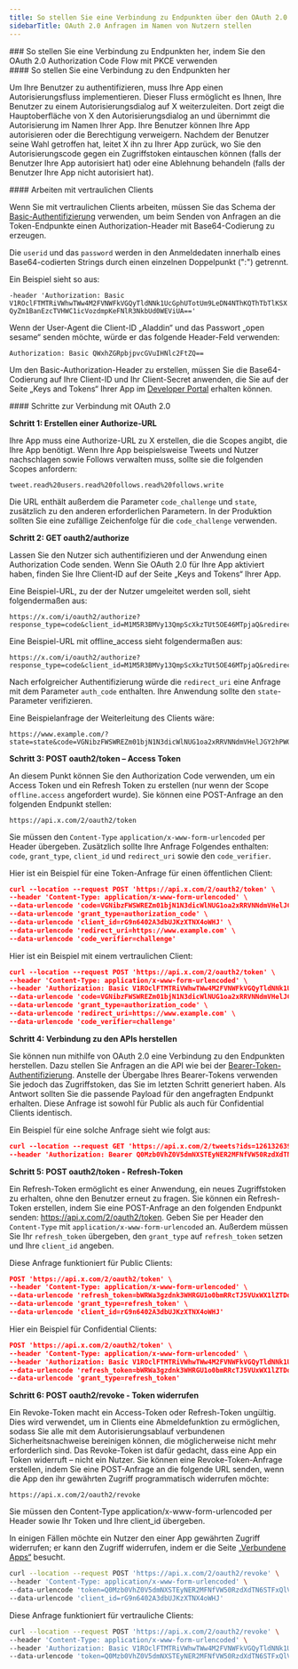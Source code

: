 ```yaml
---
title: So stellen Sie eine Verbindung zu Endpunkten über den OAuth 2.0 Authorization Code Flow mit PKCE her
sidebarTitle: OAuth 2.0 Anfragen im Namen von Nutzern stellen
---
```


<div id="how-to-connect-to-endpoints-using-oauth-20-authorization-code-flow-with-pkce">
  ### So stellen Sie eine Verbindung zu Endpunkten her, indem Sie den OAuth 2.0 Authorization Code Flow mit PKCE verwenden
</div>

<div id="how-to-connect-to-the-endpoints">
  #### So stellen Sie eine Verbindung zu den Endpunkten her
</div>

Um Ihre Benutzer zu authentifizieren, muss Ihre App einen Autorisierungsfluss implementieren. Dieser Fluss ermöglicht es Ihnen, Ihre Benutzer zu einem Autorisierungsdialog auf X weiterzuleiten. Dort zeigt die Hauptoberfläche von X den Autorisierungsdialog an und übernimmt die Autorisierung im Namen Ihrer App. Ihre Benutzer können Ihre App autorisieren oder die Berechtigung verweigern. Nachdem der Benutzer seine Wahl getroffen hat, leitet X ihn zu Ihrer App zurück, wo Sie den Autorisierungscode gegen ein Zugriffstoken eintauschen können (falls der Benutzer Ihre App autorisiert hat) oder eine Ablehnung behandeln (falls der Benutzer Ihre App nicht autorisiert hat).

<div id="working-with-confidential-clients">
  #### Arbeiten mit vertraulichen Clients
</div>

Wenn Sie mit vertraulichen Clients arbeiten, müssen Sie das Schema der [Basic-Authentifizierung](https://datatracker.ietf.org/doc/html/rfc2617#section-2) verwenden, um beim Senden von Anfragen an die Token-Endpunkte einen Authorization-Header mit Base64-Codierung zu erzeugen.

Die `userid` und das `password` werden in den Anmeldedaten innerhalb eines Base64-codierten Strings durch einen einzelnen Doppelpunkt (":") getrennt.

Ein Beispiel sieht so aus:

`-header 'Authorization: Basic V1ROclFTMTRiVWhwTWw4M2FVNWFkVGQyTldNNk1UcGphUTotUm9LeDN4NThKQThTbTlKSXQyZm1BanEzcTVHWC1icVozdmpKeFNlR3NkbUd0WEViUA=='`

Wenn der User-Agent die Client-ID „Aladdin“ und das Passwort „open sesame“ senden möchte, würde er das folgende Header-Feld verwenden:

`Authorization: Basic QWxhZGRpbjpvcGVuIHNlc2FtZQ==`

Um den Basic-Authorization-Header zu erstellen, müssen Sie die Base64-Codierung auf Ihre Client-ID und Ihr Client-Secret anwenden, die Sie auf der Seite „Keys and Tokens“ Ihrer App im [Developer Portal](https://developer.x.com/en/portal/dashboard) erhalten können.

<div id="steps-to-connect-using-oauth-20">
  #### Schritte zur Verbindung mit OAuth 2.0
</div>

**Schritt 1: Erstellen einer Authorize-URL**

Ihre App muss eine Authorize-URL zu X erstellen, die die Scopes angibt, die Ihre App benötigt. Wenn Ihre App beispielsweise Tweets und Nutzer nachschlagen sowie Follows verwalten muss, sollte sie die folgenden Scopes anfordern:

`tweet.read%20users.read%20follows.read%20follows.write`

Die URL enthält außerdem die Parameter `code_challenge` und `state`, zusätzlich zu den anderen erforderlichen Parametern. In der Produktion sollten Sie eine zufällige Zeichenfolge für die `code_challenge` verwenden.

**Schritt 2: GET oauth2/authorize**

Lassen Sie den Nutzer sich authentifizieren und der Anwendung einen Authorization Code senden. Wenn Sie OAuth 2.0 für Ihre App aktiviert haben, finden Sie Ihre Client‑ID auf der Seite „Keys and Tokens“ Ihrer App.

Eine Beispiel-URL, zu der der Nutzer umgeleitet werden soll, sieht folgendermaßen aus:

```
https://x.com/i/oauth2/authorize?response_type=code&client_id=M1M5R3BMVy13QmpScXkzTUt5OE46MTpjaQ&redirect_uri=https://www.example.com&scope=tweet.read%20users.read%20follows.read%20follows.write&state=state&code_challenge=challenge&code_challenge_method=plain
```

Eine Beispiel-URL mit offline\_access sieht folgendermaßen aus:

```
https://x.com/i/oauth2/authorize?response_type=code&client_id=M1M5R3BMVy13QmpScXkzTUt5OE46MTpjaQ&redirect_uri=https://www.example.com&scope=tweet.read%20users.read%20follows.read%20offline.access&state=state&code_challenge=challenge&code_challenge_method=plain
```

Nach erfolgreicher Authentifizierung würde die `redirect_uri` eine Anfrage mit dem Parameter `auth_code` enthalten. Ihre Anwendung sollte den `state`-Parameter verifizieren.

Eine Beispielanfrage der Weiterleitung des Clients wäre:

```
https://www.example.com/?state=state&code=VGNibzFWSWREZm01bjN1N3dicWlNUG1oa2xRRVNNdmVHelJGY2hPWGxNd2dxOjE2MjIxNjA4MjU4MjU6MToxOmFjOjE
```

**Schritt 3: POST oauth2/token – Access Token**

An diesem Punkt können Sie den Authorization Code verwenden, um ein Access Token und ein Refresh Token zu erstellen (nur wenn der Scope `offline.access` angefordert wurde). Sie können eine POST-Anfrage an den folgenden Endpunkt stellen:

```
https://api.x.com/2/oauth2/token
```

Sie müssen den `Content-Type` `application/x-www-form-urlencoded` per Header übergeben. Zusätzlich sollte Ihre Anfrage Folgendes enthalten: `code`, `grant_type`, `client_id` und `redirect_uri` sowie den `code_verifier`.

Hier ist ein Beispiel für eine Token-Anfrage für einen öffentlichen Client:

```json
curl --location --request POST 'https://api.x.com/2/oauth2/token' \
--header 'Content-Type: application/x-www-form-urlencoded' \
--data-urlencode 'code=VGNibzFWSWREZm01bjN1N3dicWlNUG1oa2xRRVNNdmVHelJGY2hPWGxNd2dxOjE2MjIxNjA4MjU4MjU6MToxOmFjOjE' \
--data-urlencode 'grant_type=authorization_code' \
--data-urlencode 'client_id=rG9n6402A3dbUJKzXTNX4oWHJ' \
--data-urlencode 'redirect_uri=https://www.example.com' \
--data-urlencode 'code_verifier=challenge'
```

Hier ist ein Beispiel mit einem vertraulichen Client: 

```json
curl --location --request POST 'https://api.x.com/2/oauth2/token' \
--header 'Content-Type: application/x-www-form-urlencoded' \
--header 'Authorization: Basic V1ROclFTMTRiVWhwTWw4M2FVNWFkVGQyTldNNk1UcGphUTotUm9LeDN4NThKQThTbTlKSXQyZm1BanEzcTVHWC1icVozdmpKeFNlR3NkbUd0WEViUA=='\
--data-urlencode 'code=VGNibzFWSWREZm01bjN1N3dicWlNUG1oa2xRRVNNdmVHelJGY2hPWGxNd2dxOjE2MjIxNjA4MjU4MjU6MToxOmFjOjE' \
--data-urlencode 'grant_type=authorization_code' \
--data-urlencode 'redirect_uri=https://www.example.com' \
--data-urlencode 'code_verifier=challenge'
```

**Schritt 4: Verbindung zu den APIs herstellen**

Sie können nun mithilfe von OAuth 2.0 eine Verbindung zu den Endpunkten herstellen. Dazu stellen Sie Anfragen an die API wie bei der [Bearer-Token-Authentifizierung](/de/resources/fundamentals/authentication/oauth-2-0/application-only). Anstelle der Übergabe Ihres Bearer-Tokens verwenden Sie jedoch das Zugriffstoken, das Sie im letzten Schritt generiert haben. Als Antwort sollten Sie die passende Payload für den angefragten Endpunkt erhalten. Diese Anfrage ist sowohl für Public als auch für Confidential Clients identisch.

Ein Beispiel für eine solche Anfrage sieht wie folgt aus:

```json
curl --location --request GET 'https://api.x.com/2/tweets?ids=1261326399320715264,1278347468690915330' \
--header 'Authorization: Bearer Q0Mzb0VhZ0V5dmNXSTEyNER2MFNfVW50RzdXdTN6STFxQlVkTGhTc1lCdlBiOjE2MjIxNDc3NDM5MTQ6MToxOmF0OjE'
```

**Schritt 5: POST oauth2/token - Refresh-Token**

Ein Refresh-Token ermöglicht es einer Anwendung, ein neues Zugriffstoken zu erhalten, ohne den Benutzer erneut zu fragen. Sie können ein Refresh-Token erstellen, indem Sie eine POST-Anfrage an den folgenden Endpunkt senden: https://api.x.com/2/oauth2/token. Geben Sie per Header den `Content-Type` mit `application/x-www-form-urlencoded` an. Außerdem müssen Sie Ihr `refresh_token` übergeben, den `grant_type` auf `refresh_token` setzen und Ihre `client_id` angeben.

Diese Anfrage funktioniert für Public Clients:

```json
POST 'https://api.x.com/2/oauth2/token' \
--header 'Content-Type: application/x-www-form-urlencoded' \
--data-urlencode 'refresh_token=bWRWa3gzdnk3WHRGU1o0bmRRcTJ5VUxWX1lZTDdJSUtmaWcxbTVxdEFXcW5tOjE2MjIxNDc3NDM5MTQ6MToxOnJ0OjE' \
--data-urlencode 'grant_type=refresh_token' \
--data-urlencode 'client_id=rG9n6402A3dbUJKzXTNX4oWHJ'
```

Hier ein Beispiel für Confidential Clients:

```json
POST 'https://api.x.com/2/oauth2/token' \
--header 'Content-Type: application/x-www-form-urlencoded' \
--header 'Authorization: Basic V1ROclFTMTRiVWhwTWw4M2FVNWFkVGQyTldNNk1UcGphUTotUm9LeDN4NThKQThTbTlKSXQyZm1BanEzcTVHWC1icVozdmpKeFNlR3NkbUd0WEViUA=='\
--data-urlencode 'refresh_token=bWRWa3gzdnk3WHRGU1o0bmRRcTJ5VUxWX1lZTDdJSUtmaWcxbTVxdEFXcW5tOjE2MjIxNDc3NDM5MTQ6MToxOnJ0OjE'\
--data-urlencode 'grant_type=refresh_token'
```

**Schritt 6: POST oauth2/revoke - Token widerrufen**

Ein Revoke-Token macht ein Access-Token oder Refresh-Token ungültig. Dies wird verwendet, um in Clients eine Abmeldefunktion zu ermöglichen, sodass Sie alle mit dem Autorisierungsablauf verbundenen Sicherheitsnachweise bereinigen können, die möglicherweise nicht mehr erforderlich sind. Das Revoke-Token ist dafür gedacht, dass eine App ein Token widerruft – nicht ein Nutzer. Sie können eine Revoke-Token-Anfrage erstellen, indem Sie eine POST-Anfrage an die folgende URL senden, wenn die App den ihr gewährten Zugriff programmatisch widerrufen möchte:

```
https://api.x.com/2/oauth2/revoke
```

Sie müssen den Content-Type application/x-www-form-urlencoded per Header sowie Ihr Token und Ihre client\_id übergeben.

In einigen Fällen möchte ein Nutzer den einer App gewährten Zugriff widerrufen; er kann den Zugriff widerrufen, indem er die Seite [„Verbundene Apps“](https://x.com/settings/connected_apps) besucht.

```bash
curl --location --request POST 'https://api.x.com/2/oauth2/revoke' \
--header 'Content-Type: application/x-www-form-urlencoded' \
--data-urlencode 'token=Q0Mzb0VhZ0V5dmNXSTEyNER2MFNfVW50RzdXdTN6STFxQlVkTGhTc1lCdlBiOjE2MjIxNDc3NDM5MTQ6MToxOmF0OjE' \
--data-urlencode 'client_id=rG9n6402A3dbUJKzXTNX4oWHJ'
```

Diese Anfrage funktioniert für vertrauliche Clients:

```bash
curl --location --request POST 'https://api.x.com/2/oauth2/revoke' \
--header 'Content-Type: application/x-www-form-urlencoded' \
--header 'Authorization: Basic V1ROclFTMTRiVWhwTWw4M2FVNWFkVGQyTldNNk1UcGphUTotUm9LeDN4NThKQThTbTlKSXQyZm1BanEzcTVHWC1icVozdmpKeFNlR3NkbUd0WEViUA=='\
--data-urlencode 'token=Q0Mzb0VhZ0V5dmNXSTEyNER2MFNfVW50RzdXdTN6STFxQlVkTGhTc1lCdlBiOjE2MjIxNDc3NDM5MTQ6MToxOmF0OjE'
```